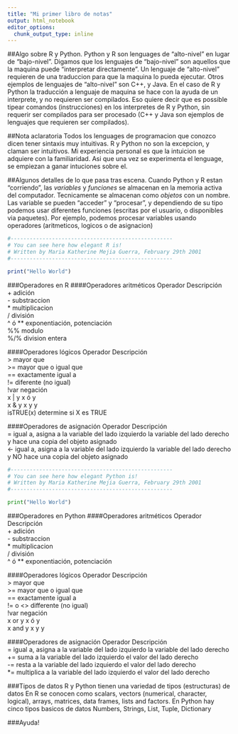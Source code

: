 ```yaml
---
title: "Mi primer libro de notas"
output: html_notebook
editor_options: 
  chunk_output_type: inline
---
```


##Algo sobre R y Python.
Python y R son lenguages de "alto-nivel" en lugar de "bajo-nivel". Digamos que los lenguajes de "bajo-nivel" son aquellos que la maquina puede "interpretar directamente". Un lenguaje de "alto-nivel" requieren de una traduccion para que la maquina lo pueda ejecutar. Otros ejemplos de lenguajes de "alto-nivel" son C++, y Java.
En el caso de R y Python la traducción a lenguaje de maquina se hace con la ayuda de un interprete, y no requieren ser compilados. Eso quiere decir que es possible tipear comandos (instrucciones) en los interpretes de R y Python, sin requerir ser compilados para ser procesado (C++ y Java son ejemplos de lenguajes que requieren ser compilados). 

##Nota aclaratoria
Todos los lenguages de programacion que conozco dicen tener sintaxis muy intuitivas. R y Python no son la excepcion, y claman ser intuitivos. Mi experiencia personal es que la intuicion se adquiere con la familiaridad. Asi que una vez se experimenta el lenguage, se empiezan a ganar intuciones sobre el.

##Algunos detalles de lo que pasa tras escena.
Cuando Python y R estan "corriendo", las *variables* y *funciones* se almacenan en la memoria activa del computador. Tecnicamente se almacenan como *objetos* con un nombre. Las variable se pueden "acceder" y "procesar", y dependiendo de su tipo podemos usar diferentes funciones (escritas por el usuario, o disponibles via paquetes). Por ejemplo, podemos procesar variables usando operadores (aritmeticos, logicos o de asignacion) 

```r
#---------------------------------------------------
# You can see here how elegant R is!
# Written by Maria Katherine Mejia Guerra, February 29th 2001
#---------------------------------------------------

print("Hello World")
```

###Operadores en R
####Operadores aritméticos
Operador	Descripción  
+	adición  
-	substraccion  
*	multiplicacion  
/	división  
^ ó **	exponentiación, potenciación  
%% modulo   
%/% division entera  


####Operadores lógicos
Operador	Descripción  
>	mayor que  
>=	mayor que o igual que  
==	exactamente igual a  
!=	diferente (no igual)  
!var	negación  
x | y 	x ó y   
x & y 	x y y  
isTRUE(x)	determine si X es TRUE

####Operadores de asignación
Operador	Descripción  
= igual a, asigna a la variable del lado izquierdo la variable del lado derecho y hace una copia del objeto asignado  
<- igual a, asigna a la variable del lado izquierdo la variable del lado derecho y NO hace una copia del objeto asignado  


```python
#---------------------------------------------------
# You can see here how elegant Python is!
# Written by Maria Katherine Mejia Guerra, February 29th 2001
#---------------------------------------------------

print("Hello World")
```

###Operadores en Python
####Operadores aritméticos
Operador	Descripción  
+	adición  
-	substraccion  
*	multiplicacion  
/	división  
^ ó **	exponentiación, potenciación  

####Operadores lógicos
Operador	Descripción  
>	mayor que  
>=	mayor que o igual que  
==	exactamente igual a  
!=	o <> differente (no igual)   
!var	negación  
x or y 	x ó y   
x and y 	x y y  

####Operadores de asignación
Operador	Descripción  
= igual a, asigna a la variable del lado izquierdo la variable del lado derecho  
+= suma a la variable del lado izquierdo el valor del lado derecho  
-= resta a la variable del lado izquierdo el valor del lado derecho  
*= multiplica  a la variable del lado izquierdo el valor del lado derecho  


###Tipos de datos
R y Python tienen una variedad de tipos (estructuras) de datos
En R se conocen como scalars, vectors (numerical, character, logical), arrays, matrices, data frames, lists and factors.
En Python hay cinco tipos basicos de datos
Numbers, Strings, List, Tuple, Dictionary





###Ayuda!

